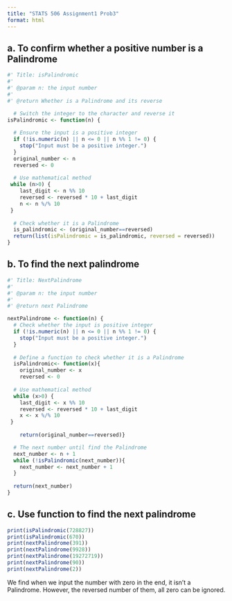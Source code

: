 ---
title: "STATS 506 Assignment1 Prob3"
format: html
---

## a. To confirm whether a positive number is a Palindrome

```{r}
#' Title: isPalindromic
#'
#' @param n: the input number
#'
#' @return Whether is a Palindrome and its reverse

  # Switch the integer to the character and reverse it
isPalindromic <- function(n) {
  
  # Ensure the input is a positive integer
  if (!is.numeric(n) || n <= 0 || n %% 1 != 0) {
    stop("Input must be a positive integer.")
  }
  original_number <- n
  reversed <- 0
  
  # Use mathematical method 
 while (n>0) {
    last_digit <- n %% 10
    reversed <- reversed * 10 + last_digit
    n <- n %/% 10
 } 
 
  # Check whether it is a Palindrome
  is_palindromic <- (original_number==reversed)
  return(list(isPalindromic = is_palindromic, reversed = reversed))
}
```

## b. To find the next palindrome

```{r}
#' Title: NextPalindrome
#'
#' @param n: the input number
#'
#' @return next Palindrome

nextPalindrome <- function(n) {
  # Check whether the input is positive integer
  if (!is.numeric(n) || n <= 0 || n %% 1 != 0) {
    stop("Input must be a positive integer.")
  }
  
  # Define a function to check whether it is a Palindrome
  isPalindromic<- function(x){
    original_number <- x
    reversed <- 0
  
  # Use mathematical method 
  while (x>0) {
    last_digit <- x %% 10
    reversed <- reversed * 10 + last_digit
    x <- x %/% 10
 } 
  
    return(original_number==reversed)}

  # The next number until find the Palindrome
  next_number <- n + 1
  while (!isPalindromic(next_number)){
    next_number <- next_number + 1
  }
  
  return(next_number)
}
```

## c. Use function to find the next palindrome

```{r}
print(isPalindromic(728827)) 
print(isPalindromic(670)) 
print(nextPalindrome(391)) 
print(nextPalindrome(9928))
print(nextPalindrome(19272719)) 
print(nextPalindrome(90)) 
print(nextPalindrome(2))

```

We find when we input the number with zero in the end, it isn't a Palindrome. However, the reversed number of them, all zero can be ignored.
